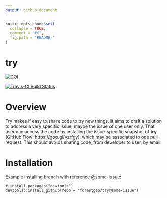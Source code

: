 ```yaml
---
output: github_document
---
```


<!-- Don't edit README.md; instead, edit README.Rmd -->

```r
knitr::opts_chunk$set(
  collapse = TRUE,
  comment = "#>",
  fig.path = "README-"
)
```

# try

[![DOI](https://zenodo.org/badge/78309322.svg)](https://zenodo.org/badge/latestdoi/78309322)

[![Travis-CI Build Status](https://travis-ci.org/maurolepore/try.svg?branch=master)](https://travis-ci.org/maurolepore/try)



# Overview

Try makes if  easy to share code to try new things. It aims to draft a solution to address a very specific issue, maybe the issue of one user only. That user  can access the code by installing the issue-specific snapshot of __try__ (GitHub Flow: https://goo.gl/vzrfgy), which may be associated to one pull request. This should avoids sharing code, from developer to user, by email.



# Installation

Example installing branch with reference \@some-issue:

```
# install.packages("devtools")
devtools::install_github(repo = "forestgeo/try@some-issue")
```

